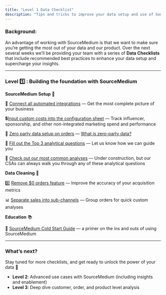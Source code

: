 ```yaml
---
title: "Level 1 Data Checklist"
description: "Tips and tricks to improve your data setup and use of SourceMedium"
---
```


### **Background:**

An advantage of working with SourceMedium is that we want to make sure you’re getting the most out of your data and our product. Over the next several weeks we’ll be providing your team with a series of **Data Checklists** that include recommended best practices to enhance your data setup and supercharge your insights. 

---

### **Level 1️⃣ : Building the foundation with SourceMedium**

**SourceMedium Setup** 🦾

🧩 [Connect all automated integrations](https://help.sourcemedium.com/integration-docs) — Get the most complete picture of your business

💲[Input custom costs into the configuration sheet](https://help.sourcemedium.com/articles/tracking-influencer-performance-using-your-source-medium-configuration-sheet-cost-tab) — Track influencer, sponsorship, and other non-integrated marketing spend and performance

👋 [Zero party data setup on orders](https://help.sourcemedium.com/articles/what-are-the-best-practices-in-setting-up-a-post-purchase-how-did-you-hear-about-us-survey) — [What is zero-party data?](https://www.the-future-of-commerce.com/2022/03/07/zero-party-data-definition-examples-benefits/)

🤔 [Fill out the Top 3 analytical questions](https://share.hsforms.com/12YlIhvZKSVysSYvnP1mZ7w4j6uk) — Let us know how we can guide you

💭 [Check out our most common analyses](https://help.sourcemedium.com/articles/analytical-questions-and-answers) — Under construction, but our CSAs can always walk you through any of these analytical questions

**Data Cleaning** 🧹

0️⃣ [Remove $0 orders feature](https://help.sourcemedium.com/articles/exclude-0-orders-feature-overview) — Improve the accuracy of your acquisition metrics

📊 [Separate sales into sub-channels](https://help.sourcemedium.com/articles/channel-mapping-using-your-source-medium-configurations-sheet) — Group orders for quick custom analyses

**Education** 📚

🥶 [SourceMedium Cold Start Guide](https://help.sourcemedium.com/articles/how-to-use-your-source-medium-dashboard) — a primer on the ins and outs of using SourceMedium

---

### **What’s next?**

Stay tuned for more checklists, and get ready to unlock the power of your data 🔐

- **Level 2**: Advanced use cases with SourceMedium (including insights and enablement)
- **Level 3**: Deep dive customer, order, and product level analysis